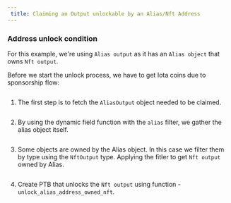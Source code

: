 ```yaml
---
 title: Claiming an Output unlockable by an Alias/Nft Address
---
```


### Address unlock condition

For this example, we're using `Alias output` as it has an `Alias object` that owns `Nft output`.

Before we start the unlock process, we have to get Iota coins due to sponsorship flow:
<Tabs>
<TabItem value="rs" label="Rust">

```rust file=<rootDir>/docs/examples/rust/stardust/address_unlock_condition.rs#L60
```

</TabItem>
</Tabs>

1. The first step is to fetch the `AliasOutput` object needed to be claimed.

<Tabs>
<TabItem value="rs" label="Rust">

```rust file=<rootDir>/docs/examples/rust/stardust/address_unlock_condition.rs#L74-L90
```

</TabItem>
<TabItem value="ts" label="TypeScript">

</TabItem>
</Tabs>

2. By using the dynamic field function with the `alias` filter, we gather the alias object itself.

<Tabs>
<TabItem value="rs" label="Rust">

```rust file=<rootDir>/docs/examples/rust/stardust/address_unlock_condition.rs#L95-L105
```

</TabItem>
<TabItem value="ts" label="TypeScript">

</TabItem>
</Tabs>

3. Some objects are owned by the Alias object. In this case we filter them by type using the `NftOutput` type.
Applying the fitler to get `Nft output` owned by Alias.

<Tabs>
<TabItem value="rs" label="Rust">

```rust file=<rootDir>/docs/examples/rust/stardust/address_unlock_condition.rs#L109-L130
```

</TabItem>
<TabItem value="ts" label="TypeScript">

</TabItem>
</Tabs>

4. Create PTB that unlocks the `Nft output` using funсtion - `unlock_alias_address_owned_nft`.

<Tabs>
<TabItem value="rs" label="Rust">

```rust file=<rootDir>/docs/examples/rust/stardust/address_unlock_condition.rs#L132-L241
```

</TabItem>
<TabItem value="ts" label="TypeScript">

</TabItem>
</Tabs>